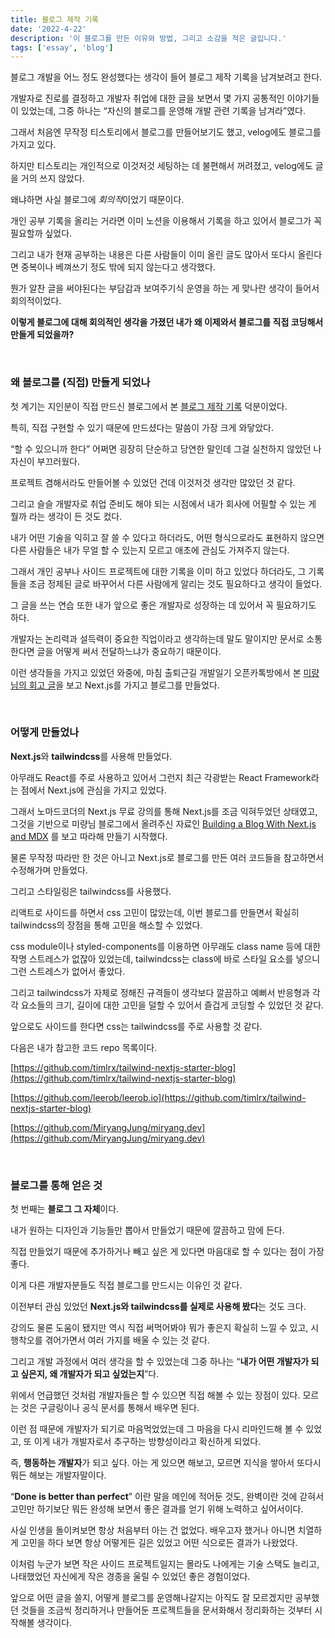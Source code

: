 ```yaml
---
title: 블로그 제작 기록
date: '2022-4-22'
description: '이 블로그를 만든 이유와 방법, 그리고 소감을 적은 글입니다.'
tags: ['essay', 'blog']
---
```


블로그 개발을 어느 정도 완성했다는 생각이 들어 블로그 제작 기록을 남겨보려고 한다.

개발자로 진로를 결정하고 개발자 취업에 대한 글을 보면서 몇 가지 공통적인 이야기들이 있었는데, 그중 하나는 “자신의 블로그를 운영해 개발 관련 기록을 남겨라”였다.

그래서 처음엔 무작정 티스토리에서 블로그를 만들어보기도 했고, velog에도 블로그를 가지고 있다.

하지만 티스토리는 개인적으로 이것저것 세팅하는 데 불편해서 꺼려졌고, velog에도 글을 거의 쓰지 않았다.

왜냐하면 사실 블로그에 *회의적*이었기 때문이다.

개인 공부 기록을 올리는 거라면 이미 노션을 이용해서 기록을 하고 있어서 블로그가 꼭 필요할까 싶었다.

그리고 내가 현재 공부하는 내용은 다른 사람들이 이미 올린 글도 많아서 또다시 올린다면 중복이나 베껴쓰기 정도 밖에 되지 않는다고 생각했다.

뭔가 알찬 글을 써야된다는 부담감과 보여주기식 운영을 하는 게 맞나란 생각이 들어서 회의적이었다.

**이렇게 블로그에 대해 회의적인 생각을 가졌던 내가 왜 이제와서 블로그를 직접 코딩해서 만들게 되었을까?**

<br />

### 왜 블로그를 (직접) 만들게 되었나

첫 계기는 지인분이 직접 만드신 블로그에서 본 [블로그 제작 기록](https://bugoverdose.github.io/essay/starting-a-dev-blog/) 덕분이었다.

특히, 직접 구현할 수 있기 때문에 만드셨다는 말씀이 가장 크게 와닿았다.

“할 수 있으니까 한다” 어쩌면 굉장히 단순하고 당연한 말인데 그걸 실천하지 않았던 나 자신이 부끄러웠다.

프로젝트 겸해서라도 만들어볼 수 있었던 건데 이것저것 생각만 많았던 것 같다.

그리고 슬슬 개발자로 취업 준비도 해야 되는 시점에서 내가 회사에 어필할 수 있는 게 뭘까 라는 생각이 든 것도 컸다.

내가 어떤 기술을 익히고 잘 쓸 수 있다고 하더라도, 어떤 형식으로라도 표현하지 않으면 다른 사람들은 내가 무얼 할 수 있는지 모르고 애초에 관심도 가져주지 않는다.

그래서 개인 공부나 사이드 프로젝트에 대한 기록을 이미 하고 있었다 하더라도, 그 기록들을 조금 정제된 글로 바꾸어서 다른 사람에게 알리는 것도 필요하다고 생각이 들었다.

그 글을 쓰는 연습 또한 내가 앞으로 좋은 개발자로 성장하는 데 있어서 꼭 필요하기도 하다.

개발자는 논리력과 설득력이 중요한 직업이라고 생각하는데 말도 말이지만 문서로 소통한다면 글을 어떻게 써서 전달하느냐가 중요하기 때문이다.

이런 생각들을 가지고 있었던 와중에, 마침 출퇴근길 개발일기 오픈카톡방에서 본 [미량 님의 회고 글](https://miryang.dev/blog/2021-review)을 보고 Next.js를 가지고 블로그를 만들었다.

<br />

### 어떻게 만들었나

**Next.js**와 **tailwindcss**를 사용해 만들었다.

아무래도 React를 주로 사용하고 있어서 그런지 최근 각광받는 React Framework라는 점에서 Next.js에 관심을 가지고 있었다.

그래서 노마드코더의 Next.js 무료 강의를 통해 Next.js를 조금 익혀두었던 상태였고, 그것을 기반으로 미량님 블로그에서 올려주신 자료인 [Building a Blog With Next.js and MDX](https://blog.jetbrains.com/webstorm/2021/10/building-a-blog-with-next-js-and-mdx/) 를 보고 따라해 만들기 시작했다.

물론 무작정 따라만 한 것은 아니고 Next.js로 블로그를 만든 여러 코드들을 참고하면서 수정해가며 만들었다.

그리고 스타일링은 tailwindcss를 사용했다.

리액트로 사이드를 하면서 css 고민이 많았는데, 이번 블로그를 만들면서 확실히 tailwindcss의 장점을 통해 고민을 해소할 수 있었다.

css module이나 styled-components를 이용하면 아무래도 class name 등에 대한 작명 스트레스가 없잖아 있었는데,
tailwindcss는 class에 바로 스타일 요소를 넣으니 그런 스트레스가 없어서 좋았다.

그리고 tailwindcss가 자체로 정해진 규격들이 생각보다 깔끔하고 예뻐서 반응형과 각각 요소들의 크기, 길이에 대한 고민을 덜할 수 있어서 즐겁게 코딩할 수 있었던 것 같다.

앞으로도 사이드를 한다면 css는 tailwindcss를 주로 사용할 것 같다.

다음은 내가 참고한 코드 repo 목록이다.

[https://github.com/timlrx/tailwind-nextjs-starter-blog](https://github.com/timlrx/tailwind-nextjs-starter-blog)

[https://github.com/leerob/leerob.io](https://github.com/timlrx/tailwind-nextjs-starter-blog)

[https://github.com/MiryangJung/miryang.dev](https://github.com/MiryangJung/miryang.dev)

<br />

### 블로그를 통해 얻은 것

첫 번째는 **블로그 그 자체**이다.

내가 원하는 디자인과 기능들만 뽑아서 만들었기 때문에 깔끔하고 맘에 든다.

직접 만들었기 때문에 추가하거나 빼고 싶은 게 있다면 마음대로 할 수 있다는 점이 가장 좋다.

이게 다른 개발자분들도 직접 블로그를 만드시는 이유인 것 같다.

이전부터 관심 있었던 **Next.js와 tailwindcss를 실제로 사용해 봤다**는 것도 크다.

강의도 물론 도움이 됐지만 역시 직접 써먹어봐야 뭐가 좋은지 확실히 느낄 수 있고, 시행착오를 겪어가면서 여러 가지를 배울 수 있는 것 같다.

그리고 개발 과정에서 여러 생각을 할 수 있었는데 그중 하나는 “**내가 어떤 개발자가 되고 싶은지, 왜 개발자가 되고 싶었는지**”다.

위에서 언급했던 것처럼 개발자들은 할 수 있으면 직접 해볼 수 있는 장점이 있다. 모르는 것은 구글링이나 공식 문서를 통해서 배우면 된다.

이런 점 때문에 개발자가 되기로 마음먹었었는데 그 마음을 다시 리마인드해 볼 수 있었고, 또 이게 내가 개발자로서 추구하는 방향성이라고 확신하게 되었다.

즉, **행동하는 개발자**가 되고 싶다. 아는 게 있으면 해보고, 모르면 지식을 쌓아서 또다시 뭐든 해보는 개발자말이다.

“**Done is better than perfect**” 이란 말을 메인에 적어둔 것도, 완벽이란 것에 갇혀서 고민만 하기보단 뭐든 완성해 보면서 좋은 결과를 얻기 위해 노력하고 싶어서이다.

사실 인생을 돌이켜보면 항상 처음부터 아는 건 없었다. 배우고자 했거나 아니면 치열하게 고민을 하다 보면 항상 어떻게든 길은 있었고 어떤 식으로든 결과가 나왔었다.

이처럼 누군가 보면 작은 사이드 프로젝트일지는 몰라도 나에게는 기술 스택도 늘리고, 나태했었던 자신에게 작은 경종을 울릴 수 있었던 좋은 경험이었다.

앞으로 어떤 글을 쓸지, 어떻게 블로그를 운영해나갈지는 아직도 잘 모르겠지만 공부했던 것들을 조금씩 정리하거나 만들어둔 프로젝트들을 문서화해서 정리화하는 것부터 시작해볼 생각이다.
